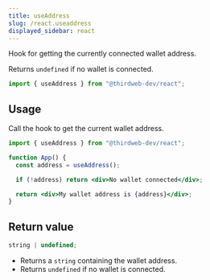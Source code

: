 ```yaml
---
title: useAddress
slug: /react.useaddress
displayed_sidebar: react
---
```


Hook for getting the currently connected wallet address.

Returns `undefined` if no wallet is connected.

```jsx
import { useAddress } from "@thirdweb-dev/react";
```

## Usage

Call the hook to get the current wallet address.

```jsx
import { useAddress } from "@thirdweb-dev/react";

function App() {
  const address = useAddress();

  if (!address) return <div>No wallet connected</div>;

  return <div>My wallet address is {address}</div>;
}
```

## Return value

```ts
string | undefined;
```

- Returns a `string` containing the wallet address.
- Returns `undefined` if no wallet is connected.
